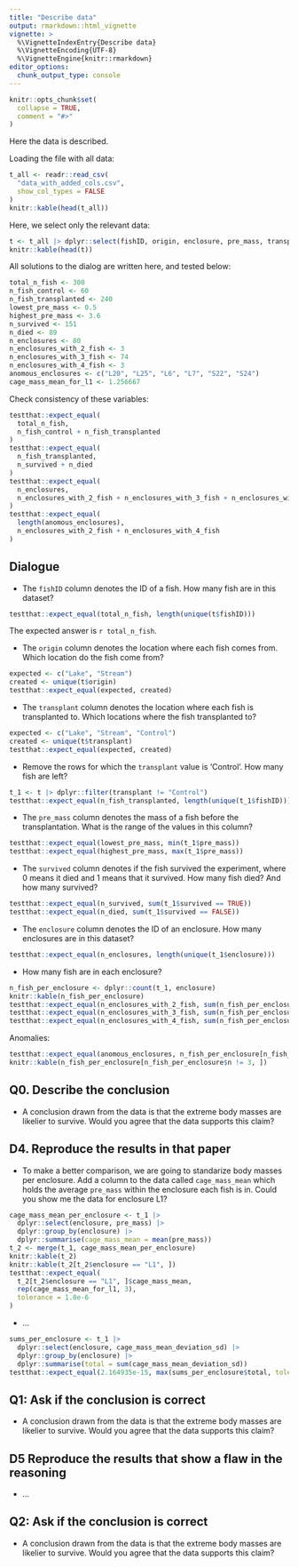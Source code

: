 ```yaml
---
title: "Describe data"
output: rmarkdown::html_vignette
vignette: >
  %\VignetteIndexEntry{Describe data}
  %\VignetteEncoding{UTF-8}
  %\VignetteEngine{knitr::rmarkdown}
editor_options: 
  chunk_output_type: console
---
```


```r
knitr::opts_chunk$set(
  collapse = TRUE,
  comment = "#>"
)
```

Here the data is described.

Loading the file with all data:

```r
t_all <- readr::read_csv(
  "data_with_added_cols.csv", 
  show_col_types = FALSE
)
knitr::kable(head(t_all))
```

Here, we select only the relevant data:

```r
t <- t_all |> dplyr::select(fishID, origin, enclosure, pre_mass, transplant,  cage_mass_mean_deviation_sd, survived)
knitr::kable(head(t))
```

All solutions to the dialog are written here,
and tested below:

```r
total_n_fish <- 300
n_fish_control <- 60
n_fish_transplanted <- 240
lowest_pre_mass <- 0.5
highest_pre_mass <- 3.6
n_survived <- 151
n_died <- 89
n_enclosures <- 80
n_enclosures_with_2_fish <- 3
n_enclosures_with_3_fish <- 74
n_enclosures_with_4_fish <- 3
anomous_enclosures <- c("L20", "L25", "L6", "L7", "S22", "S24")
cage_mass_mean_for_l1 <- 1.256667
```

Check consistency of these variables:

```r
testthat::expect_equal(
  total_n_fish,
  n_fish_control + n_fish_transplanted
)
testthat::expect_equal(
  n_fish_transplanted,
  n_survived + n_died
)
testthat::expect_equal(
  n_enclosures,
  n_enclosures_with_2_fish + n_enclosures_with_3_fish + n_enclosures_with_4_fish
)
testthat::expect_equal(
  length(anomous_enclosures),
  n_enclosures_with_2_fish + n_enclosures_with_4_fish
)
```

## Dialogue

- The `fishID` column denotes the ID of a fish. How many fish are in this dataset?

```r
testthat::expect_equal(total_n_fish, length(unique(t$fishID)))
```

The expected answer is `r total_n_fish`.

- The `origin` column denotes the location where each fish comes from.
  Which location do the fish come from?

```r
expected <- c("Lake", "Stream")
created <- unique(t$origin)
testthat::expect_equal(expected, created)
```



- The `transplant` column denotes the location where each fish is transplanted
  to.
  Which locations where the fish transplanted to?

```r
expected <- c("Lake", "Stream", "Control")
created <- unique(t$transplant)
testthat::expect_equal(expected, created)
```

- Remove the rows for which the `transplant` value is 'Control'. How
  many fish are left?

```r
t_1 <- t |> dplyr::filter(transplant != "Control") 
testthat::expect_equal(n_fish_transplanted, length(unique(t_1$fishID)))
```


- The `pre_mass` column denotes the mass of a fish before the transplantation.
  What is the range of the values in this column?

```r
testthat::expect_equal(lowest_pre_mass, min(t_1$pre_mass))
testthat::expect_equal(highest_pre_mass, max(t_1$pre_mass))
```

- The `survived` column denotes if the fish survived the experiment,
  where 0 means it died and 1 means that it survived.
  How many fish died? And how many survived?

```r
testthat::expect_equal(n_survived, sum(t_1$survived == TRUE))
testthat::expect_equal(n_died, sum(t_1$survived == FALSE))
```

- The `enclosure` column denotes the ID of an enclosure.
  How many enclosures are in this dataset?

```r
testthat::expect_equal(n_enclosures, length(unique(t_1$enclosure)))
```

- How many fish are in each enclosure?

```r
n_fish_per_enclosure <- dplyr::count(t_1, enclosure)
knitr::kable(n_fish_per_enclosure)
testthat::expect_equal(n_enclosures_with_2_fish, sum(n_fish_per_enclosure$n == 2))
testthat::expect_equal(n_enclosures_with_3_fish, sum(n_fish_per_enclosure$n == 3))
testthat::expect_equal(n_enclosures_with_4_fish, sum(n_fish_per_enclosure$n == 4))
```

Anomalies:

```r
testthat::expect_equal(anomous_enclosures, n_fish_per_enclosure[n_fish_per_enclosure$n != 3, ]$enclosure)
knitr::kable(n_fish_per_enclosure[n_fish_per_enclosure$n != 3, ])
```

## **Q0**. Describe the conclusion

- A conclusion drawn from the data
  is that the extreme body masses
  are likelier to survive. Would you agree that the data supports
  this claim?

## D4. Reproduce the results in that paper

- To make a better comparison, we are going to standarize
  body masses per enclosure. Add a column to the
  data called `cage_mass_mean` which holds the average
  `pre_mass` within the enclosure each fish is in.
  Could you show me the data for enclosure L1?

```r
cage_mass_mean_per_enclosure <- t_1 |> 
  dplyr::select(enclosure, pre_mass) |>
  dplyr::group_by(enclosure) |>
  dplyr::summarise(cage_mass_mean = mean(pre_mass))
t_2 <- merge(t_1, cage_mass_mean_per_enclosure)
knitr::kable(t_2)
knitr::kable(t_2[t_2$enclosure == "L1", ])
testthat::expect_equal(
  t_2[t_2$enclosure == "L1", ]$cage_mass_mean,
  rep(cage_mass_mean_for_l1, 3),
  tolerance = 1.0e-6
)
```

- ...

```r
sums_per_enclosure <- t_1 |> 
  dplyr::select(enclosure, cage_mass_mean_deviation_sd) |>
  dplyr::group_by(enclosure) |>
  dplyr::summarise(total = sum(cage_mass_mean_deviation_sd))
testthat::expect_equal(2.164935e-15, max(sums_per_enclosure$total, tolerance = 1.0e-16))
```

## **Q1**: Ask if the conclusion is correct

- A conclusion drawn from the data
  is that the extreme body masses
  are likelier to survive. Would you agree that the data supports
  this claim?


## D5 Reproduce the results that show a flaw in the reasoning

- ...

## **Q2**: Ask if the conclusion is correct

- A conclusion drawn from the data
  is that the extreme body masses
  are likelier to survive. Would you agree that the data supports
  this claim?
